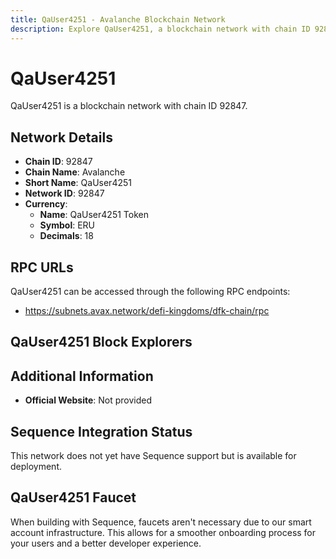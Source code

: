 ```yaml
--- 
title: QaUser4251 - Avalanche Blockchain Network
description: Explore QaUser4251, a blockchain network with chain ID 92847. Learn about its native currency, QaUser4251 Token, and how to interact with the network.
---
```


# QaUser4251

QaUser4251 is a blockchain network with chain ID 92847.

## Network Details

- **Chain ID**: 92847
- **Chain Name**: Avalanche
- **Short Name**: QaUser4251
- **Network ID**: 92847
- **Currency**: 
  - **Name**: QaUser4251 Token
  - **Symbol**: ERU
  - **Decimals**: 18

## RPC URLs

QaUser4251 can be accessed through the following RPC endpoints:

- https://subnets.avax.network/defi-kingdoms/dfk-chain/rpc

## QaUser4251 Block Explorers



## Additional Information

- **Official Website**: Not provided

## Sequence Integration Status

This network does not yet have Sequence support but is available for deployment.

## QaUser4251 Faucet

When building with Sequence, faucets aren't necessary due to our smart account infrastructure. This allows for a smoother onboarding process for your users and a better developer experience.
